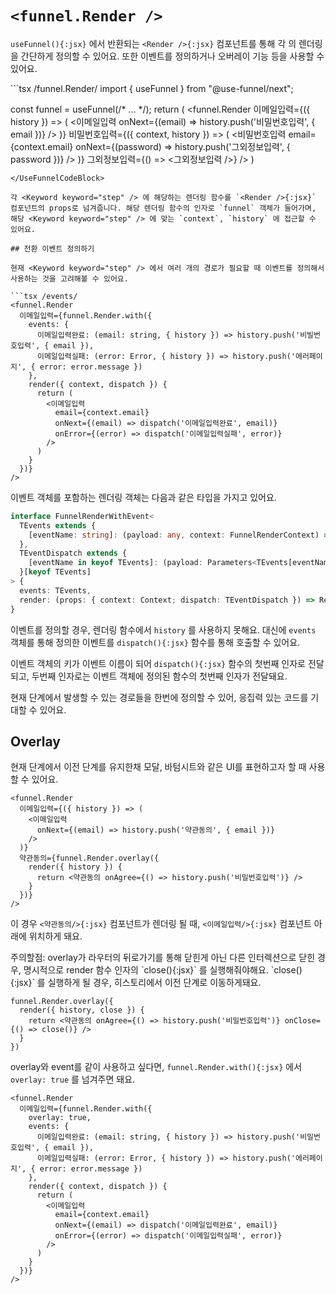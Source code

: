 
# `<funnel.Render />`

`useFunnel(){:jsx}` 에서 반환되는 `<Render />{:jsx}` 컴포넌트를 통해 각 <Keyword keyword="step" /> 의 렌더링을 간단하게 정의할 수 있어요. 또한 이벤트를 정의하거나 오버레이 기능 등을 사용할 수 있어요.

<UseFunnelCodeBlock>
```tsx /funnel.Render/
import { useFunnel } from "@use-funnel/next";

const funnel = useFunnel(/* ... */);
return (
  <funnel.Render
    이메일입력={({ history }) => (
      <이메일입력 onNext={(email) => history.push('비밀번호입력', { email })} />
    )}
    비밀번호입력={({ context, history }) => (
      <비밀번호입력
        email={context.email}
        onNext={(password) => history.push('그외정보입력', { password })}
      />
    )}
    그외정보입력={() => <그외정보입력 />}
  />
)
```
</UseFunnelCodeBlock>

각 <Keyword keyword="step" /> 에 해당하는 렌더링 함수를 `<Render />{:jsx}` 컴포넌트의 props로 넘겨줍니다. 해당 렌더링 함수의 인자로 `funnel` 객체가 들어가며, 해당 <Keyword keyword="step" /> 에 맞는 `context`, `history` 에 접근할 수 있어요.

## 전환 이벤트 정의하기

현재 <Keyword keyword="step" /> 에서 여러 개의 경로가 필요할 때 이벤트를 정의해서 사용하는 것을 고려해볼 수 있어요.
    
```tsx /events/
<funnel.Render
  이메일입력={funnel.Render.with({
    events: {
      이메일입력완료: (email: string, { history }) => history.push('비빌번호입력', { email }),
      이메일입력실패: (error: Error, { history }) => history.push('에러페이지', { error: error.message })
    },
    render({ context, dispatch }) {
      return (
        <이메일입력
          email={context.email}
          onNext={(email) => dispatch('이메일입력완료', email)}
          onError={(error) => dispatch('이메일입력실패', error)}
        />
      )
    }
  })}
/>
```

이벤트 객체를 포함하는 렌더링 객체는 다음과 같은 타입을 가지고 있어요.

```ts
interface FunnelRenderWithEvent<
  TEvents extends {
    [eventName: string]: (payload: any, context: FunnelRenderContext) => void
  },
  TEventDispatch extends {
    [eventName in keyof TEvents]: (payload: Parameters<TEvents[eventName]>[0]) => void
  }[keyof TEvents]
> {
  events: TEvents,
  render: (props: { context: Context; dispatch: TEventDispatch }) => React.ReactNode
}
```

이벤트를 정의할 경우, 렌더링 함수에서 `history` 를 사용하지 못해요. 대신에 `events` 객체를 통해 정의한 이벤트를 `dispatch(){:jsx}` 함수를 통해 호출할 수 있어요.

이벤트 객체의 키가 이벤트 이름이 되어 `dispatch(){:jsx}` 함수의 첫번째 인자로 전달되고, 두번째 인자로는 이벤트 객체에 정의된 함수의 첫번째 인자가 전달돼요.

<Callout>
  현재 단계에서 발생할 수 있는 경로들을 한번에 정의할 수 있어, 응집력 있는 코드를 기대할 수 있어요.
</Callout>

## Overlay

현재 단계에서 이전 단계를 유지한채 모달, 바텀시트와 같은 UI를 표현하고자 할 때 사용할 수 있어요.
        
```tsx /overlay/
<funnel.Render
  이메일입력={({ history }) => (
    <이메일입력
      onNext={(email) => history.push('약관동의', { email })}
    />
  )}
  약관동의={funnel.Render.overlay({
    render({ history }) {
      return <약관동의 onAgree={() => history.push('비밀번호입력')} />
    }
  })}
/>
```
        
이 경우 `<약관동의/>{:jsx}` 컴포넌트가 렌더링 될 때, `<이메일입력/>{:jsx}` 컴포넌트 아래에 위치하게 돼요.

<Callout type="warning">
주의할점: overlay가 라우터의 뒤로가기를 통해 닫힌게 아닌 다른 인터렉션으로 닫힌 경우, 명시적으로 render 함수 인자의 `close(){:jsx}` 를 실행해줘야해요. `close(){:jsx}` 를 실행하게 될 경우, 히스토리에서 이전 단계로 이동하게돼요.
</Callout>
            
```tsx /close/
funnel.Render.overlay({
  render({ history, close }) {
    return <약관동의 onAgree={() => history.push('비밀번호입력')} onClose={() => close()} />
  }
})
```

overlay와 event를 같이 사용하고 싶다면, `funnel.Render.with(){:jsx}` 에서 `overlay: true` 를 넘겨주면 돼요.

```tsx
<funnel.Render
  이메일입력={funnel.Render.with({
    overlay: true,
    events: {
      이메일입력완료: (email: string, { history }) => history.push('비밀번호입력', { email }),
      이메일입력실패: (error: Error, { history }) => history.push('에러페이지', { error: error.message })
    },
    render({ context, dispatch }) {
      return (
        <이메일입력
          email={context.email}
          onNext={(email) => dispatch('이메일입력완료', email)}
          onError={(error) => dispatch('이메일입력실패', error)}
        />
      )
    }
  })}
/>
```